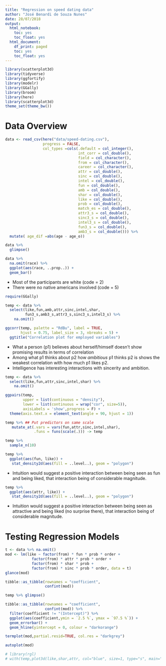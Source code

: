 ```yaml
---
title: "Regression on speed dating data"
author: "José Benardi de Souza Nunes"
date: 28/07/2018
output:
  html_notebook:
    toc: yes
    toc_float: yes
  html_document:
    df_print: paged
    toc: yes
    toc_float: yes
---
```


```r
library(scatterplot3d)
library(tidyverse)
library(ggfortify)
library(modelr)
library(GGally)
library(broom)
library(here)
library(scatterplot3d)
theme_set(theme_bw())
```

# Data Overview

```r
data <- read_csv(here("data/speed-dating.csv"),
                 progress = FALSE,
                 col_types =cols(.default = col_integer(),
                                 int_corr = col_double(),
                                 field = col_character(),
                                 from = col_character(),
                                 career = col_character(),
                                 attr = col_double(),
                                 sinc = col_double(),
                                 intel = col_double(),
                                 fun = col_double(),
                                 amb = col_double(),
                                 shar = col_double(),
                                 like = col_double(),
                                 prob = col_double(),
                                 match_es = col_double(),
                                 attr3_s = col_double(),
                                 sinc3_s = col_double(),
                                 intel3_s = col_double(),
                                 fun3_s = col_double(),
                                 amb3_s = col_double())) %>%
  mutate( age_dif =abs(age - age_o))

data %>%
  glimpse()
```

```r
data %>%
  na.omit(race) %>%
  ggplot(aes(race, ..prop..)) +
  geom_bar()
```

* Most of the participants are white (code = 2)
* There were no native americans involved (code = 5) 

```r
require(GGally)

temp <- data %>% 
  select(like,fun,amb,attr,sinc,intel,shar,
         fun3_s,amb3_s,attr3_s,sinc3_s,intel3_s) %>% 
    na.omit()

ggcorr(temp, palette = "RdBu", label = TRUE,
       hjust = 0.75, label_size = 3, nbreaks = 5) +
  ggtitle("Correlation plot for employed variables")
```

* What a person (p1) believes about herself/himself doesn't show promising results in terms of correlation
* Among what p1 thinks about p2 how *ambitious* p1 thinks p2 is shows the weakest correlation with how much p1 likes p2.
* Intelligence has interesting interactions with sincerity and ambition.

```r
temp <- data %>% 
  select(like,fun,attr,sinc,intel,shar) %>% 
    na.omit()

ggpairs(temp, 
        upper = list(continuous = "density"), 
        lower = list(continuous = wrap("cor", size=5)),
        axisLabels = 'show',progress = F) +
  theme(axis.text.x = element_text(angle = 90, hjust = 1))
```

```r
temp %>% ## Put predictors on same scale
   mutate_at(.vars = vars(fun,attr,sinc,intel,shar),
             .funs = funs(scale(.))) -> temp

temp %>% 
  sample_n(10)
```


```r
temp %>%
  ggplot(aes(fun, like)) +
   stat_density2d(aes(fill = ..level..), geom = "polygon")
```

* Intuition would suggest a positive interaction between being seen as fun and being liked, that interaction being of considerable magnitude.

```r
temp %>%
  ggplot(aes(attr, like)) +
   stat_density2d(aes(fill = ..level..), geom = "polygon")
```

* Intuition would suggest a positive interaction between being seen as attractive and being liked (no surprise there), that interaction being of considerable magnitude.

# Testing Regression Models

```r
t <- data %>% na.omit()
mod <- lm(like ~ factor(from) * fun * prob * order + 
            factor(from) * attr * prob * order + 
            factor(from) * shar * prob + 
            factor(from) * sinc * prob * order, data = t)
glance(mod) 
``` 

```r
tibble::as_tibble(rownames = "coefficient",
                  confint(mod)) 
```

```r
temp %>% glimpse()
```


```r
tibble::as_tibble(rownames = "coefficient",
                  confint(mod)) %>%
  filter(coefficient != "(Intercept)") %>%
  ggplot(aes(coefficient,ymin = `2.5 %`, ymax = `97.5 %`)) +
  geom_errorbar() +
  geom_hline(yintercept = 0, colour = "darkorange")
```

```r
termplot(mod,partial.resid=TRUE, col.res = "darkgrey")
```

```r
autoplot(mod)
```

```r
# library(rgl)
# with(temp,plot3d(like,shar,attr, col="blue", size=1, type="s", main="3D Quadratic Model Fit with Log of Income excl. Women^2"))


```

